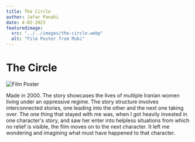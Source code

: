 ```yaml
---
title: The Circle
author: Jafar Panahi
date: 4-02-2023
featuredimage:
  src: "../../images/the-circle.webp"
  alt: "Film Poster from Mubi"
---
```


# The Circle

![Film Poster](../../images/circle.webp)

Made in 2000. The story showcases the lives of multiple Iranian women living under an oppressive regime. The story structure involves interconnected stories, one leading into the other and the next one taking over. The one thing that stayed with me was, when I got heavily invested in one character's story, and saw her enter into helpless situations from which no relief is visible, the film moves on to the next character. It left me wondering and imagining what must have happened to that character.
